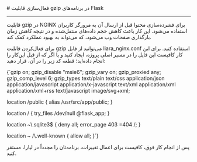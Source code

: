 

<Layout>
<Head>
<title>مستندات فعال‌سازی قابلیت gzip در Flask - لیارا</title>
<meta property="og:title" content="مستندات خدمات رایانش ابری لیارا" />
<meta property="og:description" content="مستندات مربوط به نحوه فعال‌سازی قابلیت gzip در فریم‌ورک Flask در لیارا"  />
<meta property="og:image" content="https://files.liara.ir/liara/logos/liara-poster.jpg" />
</Head>
# فعال‌سازی قابلیت gzip در برنامه‌های Flask
<hr className="mb-2" />

قابلیت gzip در NGINX برای فشرده‌سازی محتوا قبل از ارسال آن به مرورگر کاربران استفاده می‌شود. این کار باعث کاهش حجم داده‌های منتقل‌شده و در نتیجه کاهش زمان بارگذاری صفحات وب می‌شود، که می‌تواند به بهبود عملکرد کمک کند.
<div className="h-2" />

برای فعال‌کردن قابلیت gzip می‌توانید از فایل <Important>liara_nginx.conf</Important> استفاده کنید. برای این کار کافیست این فایل را در مسیر اصلی پروژه، ایجاد کنید و یا اگر که از قبل این‌کار را انجام داده‌اید؛ قطعه کد زیر را در آن، قرار دهید:

<div className="h-2" />
<div dir="ltr">
<Highlight className='conf'>
{`gzip             on;
gzip_disable     "msie6";
gzip_vary        on;
gzip_proxied     any;
gzip_comp_level  6;
gzip_types       text/plain text/css application/json application/javascript application/x-javascript text/xml application/xml application/xml+rss text/javascript image/svg+xml;

location /public {
  alias /usr/src/app/public;
}

location / {
  try_files /dev/null @flask_app;
}

location ~\\.sqlite3$ {
  deny all;
  error_page 403 =404 /;
}

location ~ /\\.well-known {
  allow all;
}`}
</Highlight>
</div>
<div className="h-2" />

پس از انجام کار فوق، کافیست برای اعمال تغییرات، برنامه‌تان را مجدداً در لیارا، مستقر کنید.


</Layout>